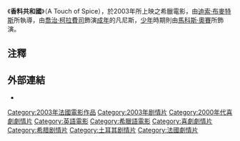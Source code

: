 {{Infobox Film
| name = 香料共和國
| image = A Touch of Spice.JPG
| image_size = 200px
| caption =
| director = 迪索·布麥特斯
| producer =
| writer =
| narrator =
| starring = [[喬治·柯拉費司|喬治·柯拉費司]]<br /> [[伊洛科里·米蓋得斯|伊洛科里·米蓋得斯]]<br /> [[蕾妮雅·路易多|蕾妮雅·路易多]]
| music = Evanthia Reboutsika
| cinematography = Takis Zervoulakos
| editing = Yorgos Mavropsaridis
| distributor = Capitol Films<br/>Village Roadshow
| released = 2003年
| runtime = 1小時48分
| country = [[土耳其|土耳其]]<br>[[希臘|希臘]]
| language = [[希臘文|希臘文]]／[[土耳其語|土耳其語]]／[[英語|英語]]
| gross = €1,837,500 (Domestic)<ref>{{cite web
| title = Politiki Kouzina at IMDB
| url = http://www.imdb.com/title/tt0378897/business
| accessdate = October 1, 2010
| archive-date = 2010-12-29
| archive-url = https://web.archive.org/web/20101229051244/http://www.imdb.com/title/tt0378897/business
| dead-url = no
}}</ref>
| preceded_by =
| followed_by =
}}
《'''香料共和國'''》（A Touch of Spice），於2003年所上映之希臘電影，由[[迪索·布麥特斯|迪索·布麥特斯]]所執導，由[[喬治·柯拉費司|喬治·柯拉費司]]飾演[[成年|成年]]的凡尼斯，[[少年|少年]]時期則由[[馬科斯·奧賽|馬科斯·奧賽]]所飾演。
	 
== 注釋 ==
<div class="references-small">
<references />
</div>

== 外部連結 ==
* {{imdb title|378897|香料共和國}}

{{DEFAULTSORT:Touch Of Spice}}
[[Category:2003年法國電影作品|Category:2003年法國電影作品]]
[[Category:2003年剧情片|Category:2003年剧情片]]
[[Category:2000年代喜劇劇情片|Category:2000年代喜劇劇情片]]
[[Category:英語電影|Category:英語電影]]
[[Category:希臘語電影|Category:希臘語電影]]
[[Category:喜劇劇情片|Category:喜劇劇情片]]
[[Category:希腊剧情片|Category:希腊剧情片]]
[[Category:土耳其剧情片|Category:土耳其剧情片]]
[[Category:法國劇情片|Category:法國劇情片]]
